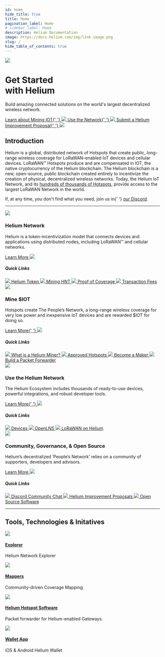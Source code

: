 ```yaml
---
id: home
hide_title: true
title: Home
pagination_label: Home
# sidebar_label: Home
description: Helium Documentation
image: https://docs.helium.com/img/link-image.png
slug: /
hide_table_of_contents: true
---
```



<div class="container" style={{ padding: 0 }}>
  <div class="row">
    <div class="col col--12" style={{ paddingTop: 60 }}>
      <img className="homeicon" src={useBaseUrl('img/home/docsheader.png')} />
      <div class="row">
        <div class="col col--6">
          <h1 style={{ padding: '0 1rem 0 0' }}>
            Get Started <br />
            with Helium
          </h1>
          <p className="podtext" style={{ padding: '0 1rem 0 0' }}>
            Build amazing connected solutions on the world's largest decentralized wireless network.
          </p>
        </div>
        <div class="col col--6">
          <a className="quicklink quicklinkorange" href="/mine-iot">
            Learn about Mining IOT{' '}
            <img className="quicklinkarrow" src={useBaseUrl('img/quicklinkarrow.svg')} />
          </a>
          <a className="quicklink quicklinkgreen" href="/iot-network">
            Use the Network{' '}
            <img className="quicklinkarrow" src={useBaseUrl('img/quicklinkarrow.svg')} />
          </a>
          <a className="quicklink quicklinkred" href="/governance">
            Submit a Helium Improvement Proposal{' '}
            <img className="quicklinkarrow" src={useBaseUrl('img/quicklinkarrow.svg')} />
          </a>
        </div>
      </div>
    </div>
  </div>
</div>

<div class="container" style={{ padding: 0, paddingTop: 60 }}>
  <div class="row">
    <div class="col col--12">
      <h2>Introduction</h2>
    </div>
    <div class="col col--12">
      <p>
        Helium is a global, distributed network of Hotspots that create public, long-range wireless
        coverage for LoRaWAN-enabled IoT devices and cellular devices. LoRaWAN&trade; Hotspots
        produce and are compensated in IOT, the native cryptocurrency of the Helium blockchain. The
        Helium blockchain is a new, open-source, public blockchain created entirely to incentivize
        the creation of physical, decentralized wireless networks. Today, the Helium IoT Network,
        and its <a href="https://explorer.helium.com/">hundreds of thousands of Hotspots</a>,
        provide access to the largest LoRaWAN Network in the world.
      </p>
      <p>
        If, at any time, you don't find what you need, join us in{' '}
        <a href="https://discord.gg/helium">our Discord</a>.
      </p>
    </div>
  </div>
</div>

<div class="container" style={{ padding: 0 }}>
  <hr />
</div>

<div class="container" style={{ padding: 0, paddingTop: 100 }}>
  <div class="row">
    <div class="col col--6" style={{ marginBottom: 100 }}>
      <img className="homeicon" src={useBaseUrl('img/home/blockchainicon.png')} />
      <h3>Helium Network</h3>
      <p className="podtext">
        Helium is a token-incentivization model that connects devices and applications using
        distributed nodes, including LoRaWAN&trade; and cellular networks.
      </p>
      <a href="/blockchain">
        Learn More <img className="quicklinkarrow" src={useBaseUrl('img/icons/linkarrow.svg')} />
      </a>
      <h5>Quick Links</h5>
      <a className="block" href="/hnt-token">
        <img className="docicon" src={useBaseUrl('img/icons/docicon.svg')} /> Helium Token
      </a>
      <a className="block" href="/blockchain/mining">
        <img className="docicon" src={useBaseUrl('img/icons/docicon.svg')} /> Mining HNT
      </a>
      <a className="block" href="/blockchain/proof-of-coverage">
        <img className="docicon" src={useBaseUrl('img/icons/docicon.svg')} /> Proof of Coverage
      </a>
      <a className="block" href="/blockchain/transaction-fees">
        <img className="docicon" src={useBaseUrl('img/icons/docicon.svg')} /> Transaction Fees
      </a>
    </div>
    <div class="col col--6 blockblue" style={{ marginBottom: 100 }}>
      <img className="homeicon" src={useBaseUrl('img/home/mineicon.png')} />
      <h3>Mine $IOT</h3>
      <p className="podtext">
        Hotspots create The People’s Network, a long-range wireless coverage for very low power and
        inexpensive IoT devices and are rewarded $IOT for doing so.
      </p>
      <a href="/mine-iot">
        Learn More{' '}
        <img className="quicklinkarrow" src={useBaseUrl('img/icons/linkarrowblue.svg')} />
      </a>
      <h5>Quick Links</h5>
      <a className="block" href="/mine-iot">
        <img className="docicon" src={useBaseUrl('img/icons/dociconblue.svg')} /> What is a Helium
        Miner?
      </a>
      <a className="block" href="https://helium.com/mine">
        <img className="docicon" src={useBaseUrl('img/icons/dociconblue.svg')} /> Approved Hotspots
      </a>
      <a className="block" href="/hotspot-makers/iot/full-hotspots#becoming-a-maker">
        <img className="docicon" src={useBaseUrl('img/icons/dociconblue.svg')} /> Become a Maker
      </a>
      <a className="block" href="/use-the-network/setup-a-packet-forwarder">
        <img className="docicon" src={useBaseUrl('img/icons/dociconblue.svg')} /> Build a Packet
        Forwarder
      </a>
    </div>
    <div class="col col--6 blockgreen" style={{ marginBottom: 100 }}>
      <img className="homeicon" src={useBaseUrl('img/home/useicon.png')} />
      <h3>Use the Helium Network</h3>
      <p className="podtext">
        The Helium Ecosystem includes thousands of ready-to-use devices, powerful integrations, and
        robust developer tools.
      </p>
      <a href="/iot-network">
        Learn More{' '}
        <img className="quicklinkarrow" src={useBaseUrl('img/icons/linkarrowgreen.svg')} />
      </a>
      <h5>Quick Links</h5>
      <a className="block" href="/use-the-network/devices">
        <img className="docicon" src={useBaseUrl('img/icons/docicongreen.svg')} /> Devices
      </a>
      <a className="block" href="/lorawan-network-servers">
        <img className="docicon" src={useBaseUrl('img/icons/docicongreen.svg')} /> OpenLNS
      </a>
      <a className="block" href="/lorawan-on-helium">
        <img className="docicon" src={useBaseUrl('img/icons/docicongreen.svg')} /> LoRaWAN on Helium
      </a>
    </div>
    <div class="col col--6 blockred" style={{ marginBottom: 100 }}>
      <img className="homeicon" src={useBaseUrl('img/home/communityicon.png')} />
      <h3>Community, Governance, & Open Source</h3>
      <p className="podtext">
        Helium’s decentralized ‘People’s Network’ relies on a community of supporters, developers
        and advisors.
      </p>
      <a href="/governance">
        Learn More <img className="quicklinkarrow" src={useBaseUrl('img/icons/linkarrowred.svg')} />
      </a>
      <h5>Quick Links</h5>
      <a className="block" href="/governance#discord">
        <img className="docicon" src={useBaseUrl('img/icons/dociconred.svg')} /> Discord Community
        Chat
      </a>
      <a className="block" href="/governance#helium-improvement-proposals">
        <img className="docicon" src={useBaseUrl('img/icons/dociconred.svg')} /> Helium Improvement
        Proposals
      </a>
      <a className="block" href="/faq/open-source">
        <img className="docicon" src={useBaseUrl('img/icons/dociconred.svg')} /> Open Source
        Software
      </a>
    </div>
  </div>
</div>

<div class="container" style={{ padding: 0 }}>
  <hr />
</div>

<div class="container" style={{ padding: 0, paddingTop: 100, paddingBottom: 100 }}>
  <div class="row">
    <div class="col col--12" style={{ marginBottom: 50 }}>
      <h2>Tools, Technologies & Initatives</h2>
    </div>
    <div class="col col--6">
      <div className="tech--item">
        <img className="techicon" src={useBaseUrl('img/home/explorer.svg')} />
        <div className="tech--item_text">
          <a href="https://explorer.helium.com">
            <h4>Explorer</h4>
          </a>
          <p>Helium Network Explorer</p>
        </div>
      </div>
      <div className="tech--item">
        <img className="techicon" src={useBaseUrl('img/home/mappers.svg')} />
        <div className="tech--item_text">
          <a href="https://mappers.helium.com">
            <h4>Mappers</h4>
          </a>
          <p>Community-driven Coverage Mapping</p>
        </div>
      </div>
    </div>
    <div class="col col--6">
      <div className="tech--item">
        <img className="techicon" src={useBaseUrl('img/home/longfi.svg')} />
        <div className="tech--item_text">
          <a href="https://github.com/helium/gateway-rs">
            <h4>Helium Hotspot Software</h4>
          </a>
          <p>Packet forwarder for Helium-enabled Gateways.</p>
        </div>
      </div>
      <div className="tech--item">
        <img className="techicon" src={useBaseUrl('img/home/walletapp.svg')} />
        <div className="tech--item_text">
          <a href="/wallets">
            <h4>Wallet App</h4>
          </a>
          <p>iOS & Android Helium Wallet</p>
        </div>
      </div>
    </div>
  </div>
</div>
